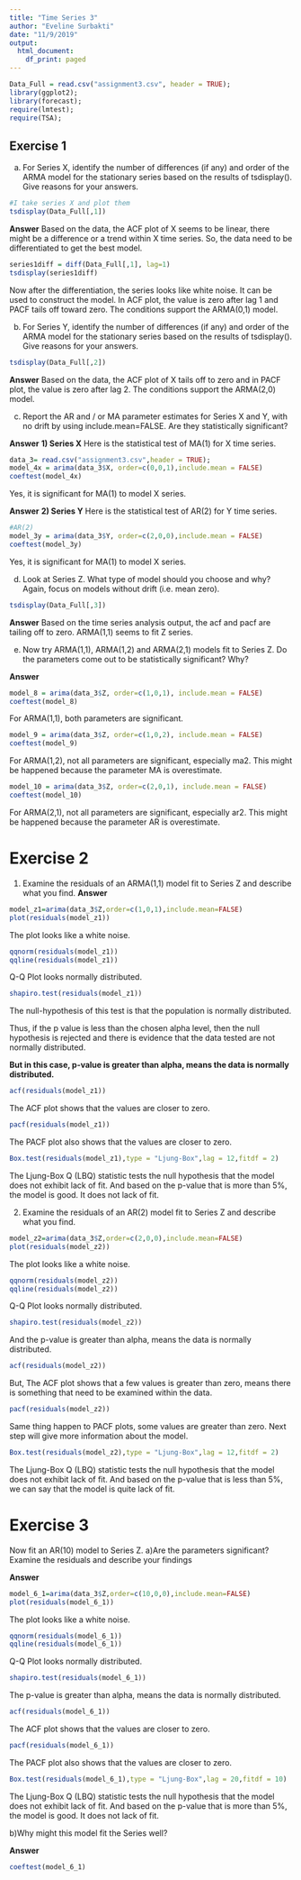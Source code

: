 ---
title: "Time Series 3"
author: "Eveline Surbakti"
date: "11/9/2019"
output:
  html_document:
    df_print: paged
---
```{r }
Data_Full = read.csv("assignment3.csv", header = TRUE);
library(ggplot2);
library(forecast);
require(lmtest);
require(TSA);
```

## Exercise 1
a) For Series X, identify the number of differences (if any) and order of the ARMA model for the stationary series based on the results of tsdisplay(). Give reasons for your answers.

```{r }
#I take series X and plot them
tsdisplay(Data_Full[,1])
```

**Answer**
Based on the data, the ACF plot of X seems to be linear, there might be a difference or a trend within X time series. So, the data need to be differentiated to get the best model.

```{r }
series1diff = diff(Data_Full[,1], lag=1)
tsdisplay(series1diff)
```

Now after the differentiation, the series looks like white noise. It can be used to construct the model. In ACF plot, the value is zero after lag 1 and PACF tails off toward zero. The conditions support the ARMA(0,1) model.

b) For Series Y, identify the number of differences (if any) and order of the ARMA model for the stationary series based on the results of tsdisplay(). Give reasons for your answers.

```{r }
tsdisplay(Data_Full[,2])
```

**Answer**
Based on the data, the ACF plot of X tails off to zero and in PACF plot, the value is zero after lag 2. The conditions support the ARMA(2,0) model.

c) Report the AR and / or MA parameter estimates for Series X and Y, with no 
drift by using include.mean=FALSE. Are they statistically significant?

**Answer**
**1) Series X**
Here is the statistical test of MA(1) for X time series.
```{r }
data_3= read.csv("assignment3.csv",header = TRUE);
model_4x = arima(data_3$X, order=c(0,0,1),include.mean = FALSE)
coeftest(model_4x)

```

Yes, it is significant for MA(1) to model X series.

**Answer**
**2) Series Y**
Here is the statistical test of AR(2) for Y time series.

```{r}
#AR(2)
model_3y = arima(data_3$Y, order=c(2,0,0),include.mean = FALSE)
coeftest(model_3y)

```

Yes, it is significant for MA(1) to model X series.

d) Look at Series Z. What type of model should you choose and why? 
Again, focus on models without drift (i.e. mean zero).

```{r}
tsdisplay(Data_Full[,3])
```

**Answer**
Based on the time series analysis output, the acf and pacf are tailing off to zero.
ARMA(1,1) seems to fit Z series.

e) Now try ARMA(1,1), ARMA(1,2) and ARMA(2,1) models fit to Series Z. 
Do the parameters come out to be statistically significant? Why?

**Answer**
```{r}
model_8 = arima(data_3$Z, order=c(1,0,1), include.mean = FALSE)
coeftest(model_8)
```

For ARMA(1,1), both parameters are significant.

```{r}
model_9 = arima(data_3$Z, order=c(1,0,2), include.mean = FALSE)
coeftest(model_9)
```

For ARMA(1,2), not all parameters are significant, especially ma2.
This might be happened because the parameter MA is overestimate. 

```{r}
model_10 = arima(data_3$Z, order=c(2,0,1), include.mean = FALSE)
coeftest(model_10)

```

For ARMA(2,1), not all parameters are significant, especially ar2.
This might be happened because the parameter AR is overestimate. 

# Exercise 2
1) Examine the residuals of an ARMA(1,1) model fit to Series Z and describe what you find.
**Answer**
```{r fig.height = 4, fig.width = 15, fig.align = "center"}
model_z1=arima(data_3$Z,order=c(1,0,1),include.mean=FALSE)
plot(residuals(model_z1))
```

The plot looks like a white noise.

```{r fig.height = 3, fig.width = 3, fig.align = "center"}
qqnorm(residuals(model_z1))
qqline(residuals(model_z1))
```

Q-Q Plot looks normally distributed.

```{r}
shapiro.test(residuals(model_z1))
```

The null-hypothesis of this test is that the population is normally distributed. 

Thus, if the p value is less than the chosen alpha level, then the null hypothesis is rejected and there is evidence that the data tested are not normally distributed.

**But in this case, p-value is greater than alpha, means the data is normally distributed.**

```{r}
acf(residuals(model_z1))
```

The ACF plot shows that the values are closer to zero.

```{r}
pacf(residuals(model_z1))
```

The PACF plot also shows that the values are closer to zero.

```{r}
Box.test(residuals(model_z1),type = "Ljung-Box",lag = 12,fitdf = 2)
```

The Ljung-Box Q (LBQ) statistic tests the null hypothesis that the model does not exhibit lack of fit. And based on the p-value that is more than 5%, the model is good. It does not lack of fit. 

2) Examine the residuals of an AR(2) model fit to Series Z and describe what you find.

```{r}
model_z2=arima(data_3$Z,order=c(2,0,0),include.mean=FALSE)
plot(residuals(model_z2))
```

The plot looks like a white noise.

```{r}
qqnorm(residuals(model_z2))
qqline(residuals(model_z2))
```

Q-Q Plot looks normally distributed.

```{r}
shapiro.test(residuals(model_z2))
```

And the p-value is greater than alpha, means the data is normally distributed.

```{r}
acf(residuals(model_z2))
```

But, The ACF plot shows that a few values is greater than zero, means there is something that need to be examined within the data.

```{r}
pacf(residuals(model_z2))
```

Same thing happen to PACF plots, some values are greater than zero. Next step will give more information about the model. 

```{r}
Box.test(residuals(model_z2),type = "Ljung-Box",lag = 12,fitdf = 2)
```

The Ljung-Box Q (LBQ) statistic tests the null hypothesis that the model does not exhibit lack of fit. And based on the p-value that is less than 5%, we can say that the model is quite lack of fit. 

# Exercise 3
Now fit an AR(10) model to Series Z.
a)Are the parameters significant? Examine the residuals and describe your findings

**Answer**
```{r}
model_6_1=arima(data_3$Z,order=c(10,0,0),include.mean=FALSE)
plot(residuals(model_6_1))
```

The plot looks like a white noise.

```{r}
qqnorm(residuals(model_6_1))
qqline(residuals(model_6_1))
```

Q-Q Plot looks normally distributed.

```{r}
shapiro.test(residuals(model_6_1))
```

The p-value is greater than alpha, means the data is normally distributed.

```{r}
acf(residuals(model_6_1))
```

The ACF plot shows that the values are closer to zero.

```{r}
pacf(residuals(model_6_1))
```

The PACF plot also shows that the values are closer to zero.

```{r}
Box.test(residuals(model_6_1),type = "Ljung-Box",lag = 20,fitdf = 10)
```

The Ljung-Box Q (LBQ) statistic tests the null hypothesis that the model does not exhibit lack of fit. And based on the p-value that is more than 5%, the model is good. It does not lack of fit. 

b)Why might this model fit the Series well? 

**Answer**


```{r}
coeftest(model_6_1)
```
